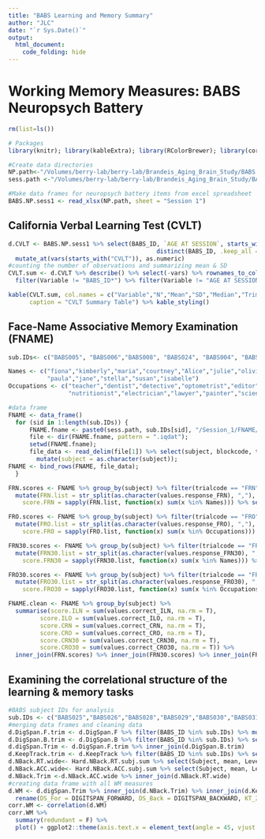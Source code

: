 ```yaml
---
title: "BABS Learning and Memory Summary"
author: "JLC"
date: "`r Sys.Date()`"
output: 
  html_document:
    code_folding: hide
---
```


# Working Memory Measures: BABS Neuropsych Battery

```r
rm(list=ls())

# Packages
library(knitr); library(kableExtra); library(RColorBrewer); library(correlation); library(see); library(readxl); library(psych); library(tidyverse)

#Create data directories
NP.path<-"/Volumes/berry-lab/berry-lab/Brandeis_Aging_Brain_Study/BABS Data/Analysis/BABS NP MASTER.xlsx"
sess.path <-"/Volumes/berry-lab/berry-lab/Brandeis_Aging_Brain_Study/BABS Data/"

#Make data frames for neuropsych battery items from excel spreadsheet
BABS.NP.sess1 <- read_xlsx(NP.path, sheet = "Session 1")
```

## California Verbal Learning Test (CVLT)

```r
d.CVLT <- BABS.NP.sess1 %>% select(BABS_ID, `AGE AT SESSION`, starts_with("CVLT")) %>%
                                          distinct(BABS_ID, .keep_all = T) %>%
  mutate_at(vars(starts_with("CVLT")), as.numeric)
#counting the number of observations and summarizing mean & SD
CVLT.sum <- d.CVLT %>% describe() %>% select(-vars) %>% rownames_to_column(var = "Variable") %>%
  filter(Variable != "BABS_ID*") %>% filter(Variable != "AGE AT SESSION")

kable(CVLT.sum, col.names = c("Variable","N","Mean","SD","Median","Trimmed Mean","Median Abs. Deviation","Min","Max","Range","Skew","Kurtosis","SE"),
      caption = "CVLT Summary Table") %>% kable_styling()
```

## Face-Name Associative Memory Examination (FNAME)

```r
sub.IDs<- c("BABS005", "BABS006","BABS008", "BABS024", "BABS004", "BABS007", "BABS009", "BABS010", "BABS011", "BABS012", "BABS013", "BABS014", "BABS015", "BABS016", "BABS017", "BABS019", "BABS020", "BABS021", "BABS022", "BABS023", "BABS025","BABS026","BABS028","BABS029","BABS030","BABS031","BABS033","BABS035","BABS036","BABS037","BABS038","BABS040", "BABS042", "BABS043", "BABS044", "BABS045", "BABS046", "BABS049", "BABS051", "BABS053", "BABS055", "BABS056", "BABS057", "BABS058", "BABS059", "BABS060", "BABS061", "BABS062", "BABS066", "BABS067", "BABS069", "BABS070", "BABS071", "BABS072", "BABS073", "BABS074", "BABS075", "BABS076", "BABS077", "BABS079", "BABS080", "BABS081", "BABS082", "BABS083", "BABS084", "BABS085", "BABS086", "BABS087", "BABS088", "BABS089", "BABS090", "BABS091", "BABS092", "BABS093", "BABS094", "BABS095", "BABS096", "BABS097", "BABS098", "BABS099", "BABS100", "BABS101", "BABS102", "BABS104", "BABS105", "BABS106", "BABS107", "BABS108", "BABS110", "BABS111", "BABS112", "BABS113", "BABS114", "BABS115", "BABS116", "BABS117", "BABS118", "BABS119", "BABS121", "BABS122", "BABS124", "BABS125", "BABS126", "BABS128", "BABS129", "BABS130", "BABS131", "BABS132", "BABS133", "BABS134", "BABS135", "BABS136", "BABS138", "BABS139", "BABS141", "BABS142", "BABS143", "BABS145", "BABS146", "BABS147", "BABS148", "BABS150", "BABS151", "BABS152", "BABS154", "BABS155", "BABS157","BABS158", "BABS159", "BABS160", "BABS161", "BABS162", "BABS163", "BABS166", "BABS168", "BABS169", "BABS170", "BABS171", "BABS172", "BABS173", "BABS174", "BABS175", "BABS176", "BABS177", "BABS179", "BABS180", "BABS181", "BABS196", "BABS266", "BABS272", "BABS279", "BABS284")

Names <- c("fiona","kimberly","maria","courtney","Alice","julie","olivia","laura","miriam","kate","lucy",
           "paula","jane","stella","susan","isabelle")
Occupations <- c("teacher","dentist","detective","optometrist","editor","dancer","weaver","chef","pilot",
                 "nutritionist","electrician","lawyer","painter","scientist","architect","photographer")

#data frame
FNAME <- data_frame()
  for (sid in 1:length(sub.IDs)) { 
      FNAME.fname <- paste0(sess.path, sub.IDs[sid], "/Session_1/FNAME/");
      file <- dir(FNAME.fname, pattern = ".iqdat");
      setwd(FNAME.fname);
      file_data <- read_delim(file[1]) %>% select(subject, blockcode, trialcode, trialnum, starts_with("values")) %>%
        mutate(subject = as.character(subject));
FNAME <- bind_rows(FNAME, file_data);
  }

FRN.scores <- FNAME %>% group_by(subject) %>% filter(trialcode == "FRN") %>%
  mutate(FRN.list = str_split(as.character(values.response_FRN), ","),
    score.FRN = sapply(FRN.list, function(x) sum(x %in% Names))) %>% select(subject, score.FRN)

FRO.scores <- FNAME %>% group_by(subject) %>% filter(trialcode == "FRO") %>%
  mutate(FRO.list = str_split(as.character(values.response_FRO), ","),
    score.FRO = sapply(FRO.list, function(x) sum(x %in% Occupations))) %>% select(subject, score.FRO)

FRN30.scores <- FNAME %>% group_by(subject) %>% filter(trialcode == "FRN30") %>%
  mutate(FRN30.list = str_split(as.character(values.response_FRN30), ","),
    score.FRN30 = sapply(FRN30.list, function(x) sum(x %in% Names))) %>% select(subject, score.FRN30)

FRO30.scores <- FNAME %>% group_by(subject) %>% filter(trialcode == "FRO30") %>%
  mutate(FRO30.list = str_split(as.character(values.response_FRO30), ","),
    score.FRO30 = sapply(FRO30.list, function(x) sum(x %in% Occupations))) %>% select(subject, score.FRO30)

FNAME.clean <- FNAME %>% group_by(subject) %>%
  summarise(score.ILN = sum(values.correct_ILN, na.rm = T),
         score.ILO = sum(values.correct_ILO, na.rm = T),
         score.CRN = sum(values.correct_CRN, na.rm = T),
         score.CRO = sum(values.correct_CRO, na.rm = T),
         score.CRN30 = sum(values.correct_CRN30, na.rm = T),
         score.CRO30 = sum(values.correct_CRO30, na.rm = T)) %>%
  inner_join(FRN.scores) %>% inner_join(FRN30.scores) %>% inner_join(FRO.scores) %>% inner_join(FRO30.scores)
```

## Examining the correlational structure of the learning & memory tasks

```r
#BABS subject IDs for analysis
sub.IDs <- c("BABS025","BABS026","BABS028","BABS029","BABS030","BABS031","BABS033","BABS035","BABS036","BABS037","BABS038","BABS040", "BABS042", "BABS043", "BABS044", "BABS045", "BABS046", "BABS049", "BABS051", "BABS053", "BABS055", "BABS056", "BABS057", "BABS058", "BABS059", "BABS060", "BABS061", "BABS062", "BABS066", "BABS067", "BABS069", "BABS070", "BABS071", "BABS072", "BABS073", "BABS074", "BABS075", "BABS076", "BABS077", "BABS079", "BABS080", "BABS081", "BABS082", "BABS083", "BABS084", "BABS085", "BABS086", "BABS087", "BABS088", "BABS089", "BABS090", "BABS091", "BABS092", "BABS093", "BABS094", "BABS095", "BABS096", "BABS097", "BABS098", "BABS099", "BABS100", "BABS101", "BABS102", "BABS104", "BABS105", "BABS106", "BABS107", "BABS108", "BABS110", "BABS111", "BABS112", "BABS113", "BABS114", "BABS115", "BABS116", "BABS117", "BABS118", "BABS119", "BABS121", "BABS122", "BABS124", "BABS125", "BABS126", "BABS128", "BABS129", "BABS130", "BABS131", "BABS132", "BABS133", "BABS134", "BABS135", "BABS136", "BABS138", "BABS139", "BABS141", "BABS142", "BABS143", "BABS145", "BABS146", "BABS147", "BABS148", "BABS150", "BABS151", "BABS152", "BABS154", "BABS155", "BABS157", "BABS158", "BABS159", "BABS160", "BABS161", "BABS162", "BABS163", "BABS166", "BABS168", "BABS169", "BABS170", "BABS171", "BABS172", "BABS173", "BABS174", "BABS175", "BABS176", "BABS177", "BABS179", "BABS180", "BABS181", "BABS196", "BABS266", "BABS272", "BABS279", "BABS284")
#merging data frames and cleaning data
d.DigSpan.F.trim <- d.DigSpan.F %>% filter(BABS_ID %in% sub.IDs) %>% mutate(Subject = parse_number(BABS_ID)) %>% select(-BABS_ID)
d.DigSpan.B.trim <- d.DigSpan.B %>% filter(BABS_ID %in% sub.IDs) %>% select(BABS_ID, DIGITSPAN_BACKWARD) %>% mutate(Subject = parse_number(BABS_ID)) %>% select(-BABS_ID)
d.digSpan.Trim <- d.DigSpan.F.trim %>% inner_join(d.DigSpan.B.trim)
d.KeepTrack.trim <- d.KeepTrack %>% filter(BABS_ID %in% sub.IDs) %>% select(BABS_ID, KEEPTRACK_TWOCATEGORIES_TOTAL, THREECATEGORIES_TOTAL, KEEPTRACK_FOURCATEGORIES_TOTAL) %>% mutate(Subject = parse_number(BABS_ID)) %>% select(-BABS_ID)
d.NBack.RT.wide<- Hard.NBack.RT.subj.sum %>% select(Subject, mean, Level) %>% pivot_wider(id_cols = Subject, names_from = Level,names_prefix = "NBack_RT_", values_from = mean)
d.NBack.ACC.wide<- Hard.NBack.ACC.subj.sum %>% select(Subject, mean, Level) %>% pivot_wider(id_cols = Subject, names_from = Level,names_prefix = "NBACK_ACC_", values_from = mean)
d.NBack.Trim <-d.NBack.ACC.wide %>% inner_join(d.NBack.RT.wide)
#creating data frame with all WM measures
d.WM <- d.digSpan.Trim %>% inner_join(d.NBack.Trim) %>% inner_join(d.KeepTrack.trim) %>% select(-Subject) %>%
  rename(DS_For = DIGITSPAN_FORWARD, DS_Back = DIGITSPAN_BACKWARD, KT_2 = KEEPTRACK_TWOCATEGORIES_TOTAL, KT_3 = THREECATEGORIES_TOTAL, KT_4 = KEEPTRACK_FOURCATEGORIES_TOTAL)
corr.WM <- correlation(d.WM)
corr.WM %>%
  summary(redundant = F) %>%
  plot() + ggplot2::theme(axis.text.x = element_text(angle = 45, vjust = 1, hjust=1))
```
